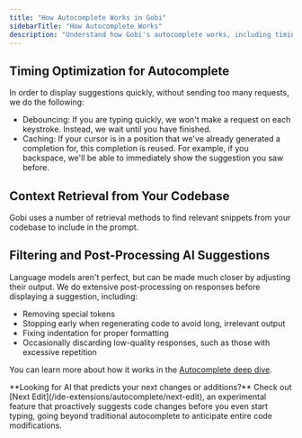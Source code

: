 ```yaml
---
title: "How Autocomplete Works in Gobi"
sidebarTitle: "How Autocomplete Works"
description: "Understand how Gobi's autocomplete works, including timing optimization, context retrieval from your codebase, and filtering to improve AI code suggestions."
---
```


## Timing Optimization for Autocomplete

In order to display suggestions quickly, without sending too many requests, we do the following:

- Debouncing: If you are typing quickly, we won't make a request on each keystroke. Instead, we wait until you have finished.
- Caching: If your cursor is in a position that we've already generated a completion for, this completion is reused. For example, if you backspace, we'll be able to immediately show the suggestion you saw before.

## Context Retrieval from Your Codebase

Gobi uses a number of retrieval methods to find relevant snippets from your codebase to include in the prompt.

## Filtering and Post-Processing AI Suggestions

Language models aren't perfect, but can be made much closer by adjusting their output. We do extensive post-processing on responses before displaying a suggestion, including:

- Removing special tokens
- Stopping early when regenerating code to avoid long, irrelevant output
- Fixing indentation for proper formatting
- Occasionally discarding low-quality responses, such as those with excessive repetition

You can learn more about how it works in the [Autocomplete deep dive](/customization/models#autocomplete).

<Info>
  **Looking for AI that predicts your next changes or additions?** Check out
  [Next Edit](/ide-extensions/autocomplete/next-edit), an experimental feature that
  proactively suggests code changes before you even start typing, going beyond
  traditional autocomplete to anticipate entire code modifications.
</Info>
